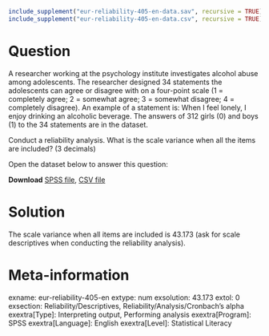 ```r
include_supplement("eur-reliability-405-en-data.sav", recursive = TRUE)
include_supplement("eur-reliability-405-en-data.csv", recursive = TRUE)
```

Question
========
A researcher working at the psychology institute investigates alcohol abuse among adolescents. The researcher designed 34 statements the adolescents can agree or disagree with on a four-point scale (1 = completely agree; 2 = somewhat agree; 3 = somewhat disagree; 4 = completely disagree). An example of a statement is: When I feel lonely, I enjoy drinking an alcoholic beverage. The answers of 312 girls (0) and boys (1) to the 34 statements are in the dataset.

Conduct a reliability analysis. What is the scale variance when all the items are included? (3 decimals)

Open the dataset below to answer this question:

**Download** [SPSS file](eur-reliability-405-en-data.sav), [CSV file](eur-reliability-405-en-data.csv)


Solution
========
The scale variance when all items are included is 43.173 (ask for scale descriptives when conducting the reliability analysis).


Meta-information
================
exname: eur-reliability-405-en
extype: num
exsolution: 43.173
extol: 0
exsection: Reliability/Descriptives, Reliability/Analysis/Cronbach's alpha
exextra[Type]: Interpreting output, Performing analysis
exextra[Program]: SPSS
exextra[Language]: English
exextra[Level]: Statistical Literacy
